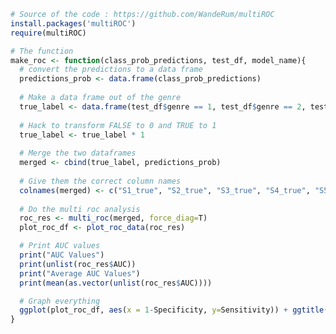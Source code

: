 ```r
# Source of the code : https://github.com/WandeRum/multiROC
install.packages('multiROC')
require(multiROC)

# The function
make_roc <- function(class_prob_predictions, test_df, model_name){
  # convert the predictions to a data frame
  predictions_prob <- data.frame(class_prob_predictions)
  
  # Make a data frame out of the genre
  true_label <- data.frame(test_df$genre == 1, test_df$genre == 2, test_df$genre == 3, test_df$genre == 4, test_df$genre == 5, test_df$genre == 6, test_df$genre == 7)
  
  # Hack to transform FALSE to 0 and TRUE to 1
  true_label <- true_label * 1
  
  # Merge the two dataframes
  merged <- cbind(true_label, predictions_prob)
  
  # Give them the correct column names
  colnames(merged) <- c("S1_true", "S2_true", "S3_true", "S4_true", "S5_true", "S6_true", "S7_true", "S1_pred_log", "S2_pred_log", "S3_pred_log", "S4_pred_log", "S5_pred_log", "S6_pred_log", "S7_pred_log")
  
  # Do the multi roc analysis
  roc_res <- multi_roc(merged, force_diag=T)
  plot_roc_df <- plot_roc_data(roc_res)

  # Print AUC values
  print("AUC Values")
  print(unlist(roc_res$AUC))
  print("Average AUC Values")
  print(mean(as.vector(unlist(roc_res$AUC))))

  # Graph everything
  ggplot(plot_roc_df, aes(x = 1-Specificity, y=Sensitivity)) + ggtitle(model_name)  + geom_path(aes(color = Group, linetype=Method)) + geom_segment(aes(x = 0, y = 0, xend = 1, yend = 1), colour='grey', linetype = 'dotdash') + theme_bw() + theme(plot.title = element_text(hjust = 0.5), legend.justification=c(1, 0), legend.position=c(.95, .05), legend.title=element_blank(), legend.background = element_rect(fill=NULL, size=0.5, linetype="solid", colour ="black"))
}

```